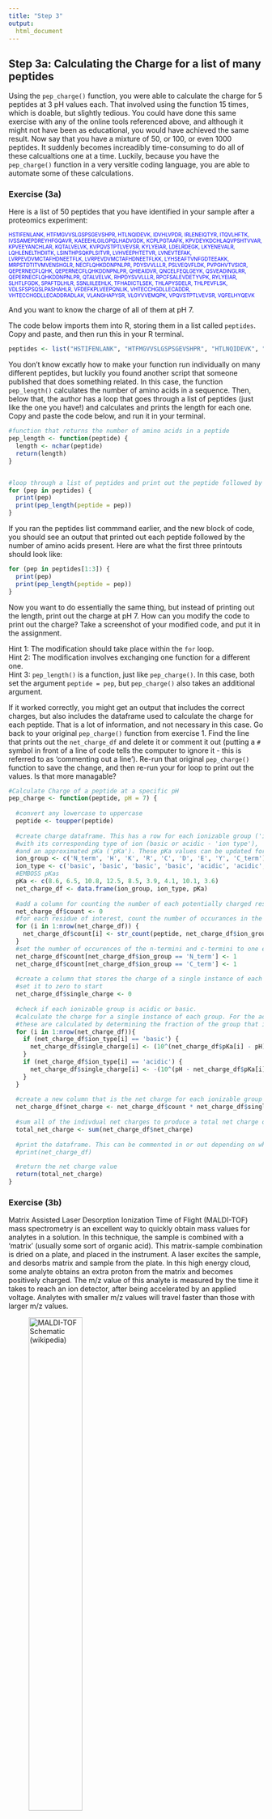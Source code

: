 ```yaml
---
title: "Step 3"
output:
  html_document
---
```


## Step 3a: Calculating the Charge for a list of many peptides
Using the `pep_charge()` function, you were able to calculate the charge for 5 peptides at 3 pH values each. That involved using the function 15 times, which is doable, but slightly tedious. You could have done this same exercise with any of the online tools referenced above, and although it might not have been as educational, you would have achieved the same result. Now say that you have a mixture of 50, or 100, or even 1000 peptides. It suddenly becomes increadibly time-consuming to do all of these calcualtions one at a time. Luckily, because you have the `pep_charge()` function in a very versitle coding language, you are able to automate some of these calculations.  

### Exercise (3a)
Here is a list of 50 peptides that you have identified in your sample after a proteomics experiment:  

<font size="1" color="blue">HSTIFENLANK, HTFMGVVSLGSPSGEVSHPR, HTLNQIDEVK, IDVHLVPDR, IRLENEIQTYR, ITQVLHFTK, IVSSAMEPDREYHFGQAVR, KAEEEHLGILGPQLHADVGDK, KCPLPGTAAFK, KPVDEYKDCHLAQVPSHTVVAR, KPVEEYANCHLAR, KQTALVELVK, KVPQVSTPTLVEVSR, KYLYEIAR, LDELRDEGK, LKYENEVALR, LQHLENELTHDIITK, LSINTHPSQKPLSITVR, LVHVEEPHTETVR, LVNEVTEFAK, LVRPEVDVMCTAFHDNEETFLK, LVRPEVDVMCTAFHDNEETFLKK, LYHSEAFTVNFGDTEEAKK, MRPSTDTITVMVENSHGLR, NECFLQHKDDNPNLPR, PDYSVVLLLR, PSLVEQVFLDK, PVPGHVTVSICR, QEPERNECFLQHK, QEPERNECFLQHKDDNPNLPR, QHIEAIDVR, QNCELFEQLGEYK, QSVEADINGLRR, QEPERNECFLQHKDDNPNLPR, QTALVELVK, RHPDYSVVLLLR, RPCFSALEVDETYVPK, RYLYEIAR, SLHTLFGDK, SPAFTDLHLR, SSNLIILEEHLK, TFHADICTLSEK, THLAPYSDELR, THLPEVFLSK, VDLSFSPSQSLPASHAHLR, VFDEFKPLVEEPQNLIK, VHTECCHGDLLECADDR, VHTECCHGDLLECADDRADLAK, VLANGHAPYSR, VLGYVVEMQPK, VPQVSTPTLVEVSR, VQFELHYQEVK</font>  

And you want to know the charge of all of them at pH 7.

The code below imports them into R, storing them in a list called `peptides`. Copy and paste, and then run this in your R terminal.
```r
peptides <- list("HSTIFENLANK", "HTFMGVVSLGSPSGEVSHPR", "HTLNQIDEVK", "IDVHLVPDR", "IRLENEIQTYR", "ITQVLHFTK", "IVSSAMEPDREYHFGQAVR", "KAEEEHLGILGPQLHADVGDK", "KCPLPGTAAFK", "KPVDEYKDCHLAQVPSHTVVAR", "KPVEEYANCHLAR", "KQTALVELVK", "KVPQVSTPTLVEVSR", "KYLYEIAR", "LDELRDEGK", "LKYENEVALR", "LQHLENELTHDIITK", "LSINTHPSQKPLSITVR", "LVHVEEPHTETVR", "LVNEVTEFAK", "LVRPEVDVMCTAFHDNEETFLK", "LVRPEVDVMCTAFHDNEETFLKK", "LYHSEAFTVNFGDTEEAKK", "MRPSTDTITVMVENSHGLR", "NECFLQHKDDNPNLPR", "PDYSVVLLLR", "PSLVEQVFLDK", "PVPGHVTVSICR", "QEPERNECFLQHK", "QEPERNECFLQHKDDNPNLPR", "QHIEAIDVR", "QNCELFEQLGEYK", "QSVEADINGLRR", "QEPERNECFLQHKDDNPNLPR", "QTALVELVK", "RHPDYSVVLLLR", "RPCFSALEVDETYVPK", "RYLYEIAR", "SLHTLFGDK", "SPAFTDLHLR", "SSNLIILEEHLK", "TFHADICTLSEK", "THLAPYSDELR", "THLPEVFLSK", "VDLSFSPSQSLPASHAHLR", "VFDEFKPLVEEPQNLIK", "VHTECCHGDLLECADDR", "VHTECCHGDLLECADDRADLAK", "VLANGHAPYSR", "VLGYVVEMQPK", "VPQVSTPTLVEVSR", "VQFELHYQEVK")
```

You don't know excatly how to make your function run individually on many different peptides, but luckily you found another script that someone published that does something related. In this case, the function `pep_length()` calculates the number of amino acids in a sequence. Then, below that, the author has a loop that goes through a list of peptides (just like the one you have!) and calculates and prints the length for each one. Copy and paste the code below, and run it in your terminal.
```r
#function that returns the number of amino acids in a peptide
pep_length <- function(peptide) {
  length <- nchar(peptide)
  return(length)
}


#loop through a list of peptides and print out the peptide followed by the number of amino acids
for (pep in peptides) {
  print(pep)
  print(pep_length(peptide = pep))
}
```
If you ran the peptides list commmand earlier, and the new block of code, you should see an output that printed out each peptide followed by the number of amino acids present. Here are what the first three printouts should look like: 
```r
for (pep in peptides[1:3]) {
  print(pep)
  print(pep_length(peptide = pep))
}

```
Now you want to do essentially the same thing, but instead of printing out the length, print out the charge at pH 7. How can you modify the code to print out the charge? Take a screenshot of your modified code, and put it in the assignment.

Hint 1: The modification should take place within the `for` loop.  
Hint 2: The modification involves exchanging one function for a different one.  
Hint 3: `pep_length()` is a function, just like `pep_charge()`. In this case, both set the argument `peptide = pep`, but `pep_charge()` also takes an additional argument.

If it worked correctly, you might get an output that includes the correct charges, but also includes the dataframe used to calculate the charge for each peptide. That is a lot of information, and not necessary in this case. Go back to your original `pep_charge()` function from exercise 1. Find the line that prints out the `net_charge_df` and delete it or comment it out (putting a `#` symbol in front of a line of code tells the computer to ignore it - this is referred to as 'commenting out a line'). Re-run that original `pep_charge()` function to save the change, and then re-run your for loop to print out the values. Is that more managable?  

```r
#Calculate Charge of a peptide at a specific pH
pep_charge <- function(peptide, pH = 7) {
  
  #convert any lowercase to uppercase
  peptide <- toupper(peptide)
  
  #create charge dataframe. This has a row for each ionizable group ('ion group'),
  #with its corresponding type of ion (basic or acidic - 'ion type'),
  #and an approximated pKa ('pKa'). These pKa values can be updated for different situations
  ion_group <- c('N_term', 'H', 'K', 'R', 'C', 'D', 'E', 'Y', 'C_term')
  ion_type <- c('basic', 'basic', 'basic', 'basic', 'acidic', 'acidic', 'acidic', 'acidic', 'acidic')
  #EMBOSS pKas
  pKa <- c(8.6, 6.5, 10.8, 12.5, 8.5, 3.9, 4.1, 10.1, 3.6)
  net_charge_df <- data.frame(ion_group, ion_type, pKa)
  
  #add a column for counting the number of each potentially charged residue, set at 0 to start
  net_charge_df$count <- 0
  #for each residue of interest, count the number of occurances in the peptide
  for (i in 1:nrow(net_charge_df)) {
    net_charge_df$count[i] <- str_count(peptide, net_charge_df$ion_group[i])
  }
  #set the number of occurences of the n-termini and c-termini to one each
  net_charge_df$count[net_charge_df$ion_group == 'N_term'] <- 1
  net_charge_df$count[net_charge_df$ion_group == 'C_term'] <- 1
  
  #create a column that stores the charge of a single instance of each ionizable group at the given pH.
  #set it to zero to start
  net_charge_df$single_charge <- 0
  
  #check if each ionizable group is acidic or basic.
  #calculate the charge for a single instance of each group. For the acidic groups, this charge will be negative (lost a proton)
  #these are calculated by determining the fraction of the group that is protanated vs. not protanated using the supplied pH and pKa values
  for (i in 1:nrow(net_charge_df)){
    if (net_charge_df$ion_type[i] == 'basic') {
      net_charge_df$single_charge[i] <- (10^(net_charge_df$pKa[i] - pH))/((10^(net_charge_df$pKa[i] - pH)) + 1)
    }
    if (net_charge_df$ion_type[i] == 'acidic') {
      net_charge_df$single_charge[i] <- -(10^(pH - net_charge_df$pKa[i]))/((10^(pH - net_charge_df$pKa[i])) + 1)
    }
  }
  
  #create a new column that is the net charge for each ionizable group (simply the charge of one instance * number of instances)
  net_charge_df$net_charge <- net_charge_df$count * net_charge_df$single_charge
  
  #sum all of the indivdual net charges to produce a total net charge of the peptide.
  total_net_charge <- sum(net_charge_df$net_charge)
  
  #print the dataframe. This can be commented in or out depending on whether this information is wanted
  #print(net_charge_df)

  #return the net charge value
  return(total_net_charge)
}

```

### Exercise (3b)
Matrix Assisted Laser Desorption Ionization Time of Flight (MALDI-TOF) mass spectrometry is an excellent way to quickly obtain mass values for analytes in a solution. In this technique, the sample is combined with a 'matrix' (usually some sort of organic acid). This matrix-sample combination is dried on a plate, and placed in the instrument. A laser excites the sample, and desorbs matrix and sample from the plate. In this high energy cloud, some analyte obtains an extra proton from the matrix and becomes positively charged. The m/z value of this analyte is measured by the time it takes to reach an ion detector, after being accelerated by an applied voltage. Analytes with smaller m/z values will travel faster than those with larger m/z values.

![*MALDI-TOF Schematic (wikipedia)*](MALDI_TOF_EN.png){width=50%}  

You run each of the fractions from exercise 2 on a MALDI-TOF instrument, and obtain mass spectra, which show signal at specific m/z values. You want to calculate the expected m/z values for each of your peptides to see if they are present. Luckily, you find 2 more helpful published R functions. The first takes a peptide, and returns the mass of the peptide in Daltons. The second takes a mass and a charge value and returns a m/z. Copy and paste both of these functions into R and run them.
```r
#calculate peptide mass
#create_dictionary. Each one letter code corresponds to a mass value. Must be run before the function
one_letter <- c('A','R','N','D','C','E','Q','G','H','I','L','K','M','F','P','S','T','W','Y','V')
masses <- list(71.03711381, 156.1011111, 114.0429275, 115.0269431, 103.0091845, 129.0425931, 128.0585775,
               57.02146374, 137.0589119, 113.084064, 113.084064, 128.0949631, 131.0404846, 147.0684139,
               97.05276388, 87.03202844, 101.0476785, 186.079313, 163.0633286, 99.06841395)
names(masses) <- one_letter

#the function to calculate the mass
pep_mass <- function(peptide){
  
  #convert the string to uppercase
  peptide <- toupper(peptide)
  
  #split the peptide into individual letters. [[1]] is required to select the individual values as opposed to a list
  splitpep <- strsplit(peptide,'')[[1]]
  
  #create a variable to store the mass. Set it to 0 to start
  total_mass <- 0.0
  
  #loop through each residue ('AA' in this case) in the peptide
  #first ensure that it is within the list of one letter codes above (by checking that it isn't null)
  #then add the corresponding mass for that one letter code to the total mass. masses[[AA]] accesses the mass corresponding to the specific amino acid
  for (AA in splitpep) {
    if (!is.null(masses[[AA]])) {
      total_mass <- total_mass + masses[[AA]]
    } 
  }
  
  #add the mass of H2O (for the n and c terminus... the masses used assume peptide bonds between amino acids)
  total_mass <- total_mass + 18.010565
    
  #return the total mass
  return(total_mass)
}

#A function that calculates m/z given a peptide and a pH
m_over_z <- function(peptide, pH = 7) {
  peptide_mass <- pep_mass(peptide)
  peptide_charge <- pep_charge(peptide, pH = 7)
  mass_charge_ratio <- peptide_mass / peptide_charge
  return(mass_charge_ratio)
}
```
Lets try it on one of our favorite peptides, DIAK. You should run this on your own terminal as well.
```r
m_over_z("DIAK", pH = 7)
```
Hmmm that output seems very high (and negative). What could be wrong? Lets try calculating charge and mass separately.
```r
pep_charge("DIAK", pH = 7)
pep_mass("DIAK")
```
So the mass looks reasonable, but the charge is very close to zero (we actually knew this already from exercise 1). So when we are dividing mass / charge, we are dividing by a number that is essentially zero, causing the m/z value to balloon to an unrealistic value.  

If you think about MALDI however, we don't actually know what the pH is, and so assuming it to be 7 is probably not accurate. In addition, based on your extensive knowledge of MALDI for peptides, you remember that almost all peptides end up with a +1 charge (due to one proton) when they are ionized with this technique. How could you modify the `m_over_z()` function to make it applicable to MALDI? The important aspects are: 

* The charge will always be +1
* The mass will be the mass of the peptide *plust the mass of a proton* which is approximately 1.008 Da.  

Take a screenshot of your modified `m_over_z()` function and paste it in your assignment. What are the expected MALDI m/z values for each peptide from Exercise 2?
